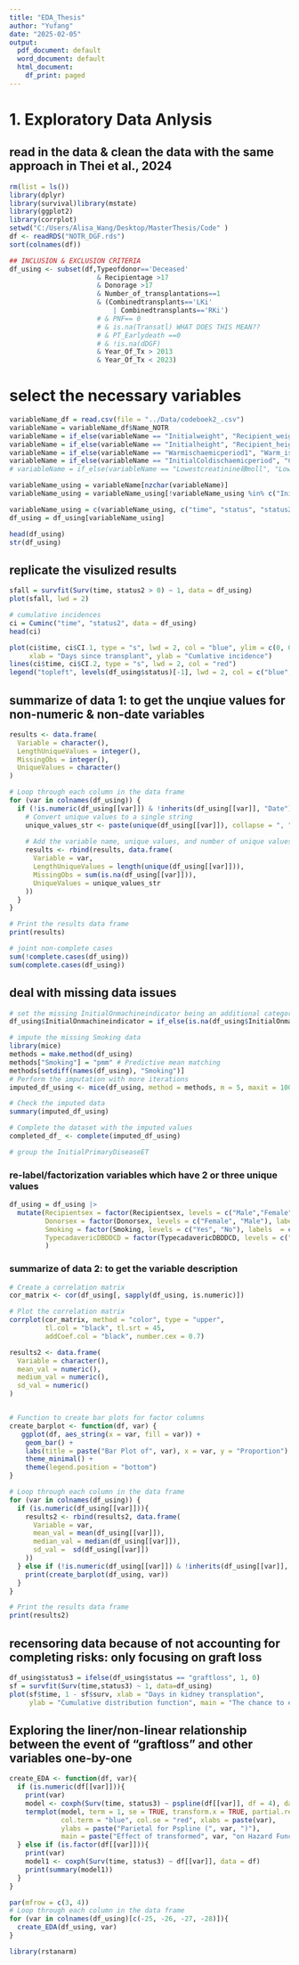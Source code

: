 ```yaml
---
title: "EDA_Thesis"
author: "Yufang"
date: "2025-02-05"
output:
  pdf_document: default
  word_document: default
  html_document:
    df_print: paged
---
```

# 1. Exploratory Data Anlysis

## read in the data & clean the data with the same approach in Thei et al., 2024
```r
rm(list = ls())
library(dplyr)
library(survival)library(mstate)
library(ggplot2)
library(corrplot)
setwd("C:/Users/Alisa_Wang/Desktop/MasterThesis/Code" )
df <- readRDS("NOTR_DGF.rds")
sort(colnames(df))
```

```r
## INCLUSION & EXCLUSION CRITERIA
df_using <- subset(df,Typeofdonor=='Deceased' 
                      & Recipientage >17
                      & Donorage >17
                      & Number_of_transplantations==1
                      & (Combinedtransplants=='LKi'
                          | Combinedtransplants=='RKi') 
                      # & PNF== 0
                      # & is.na(Transatl) WHAT DOES THIS MEAN??
                      # & PT_Earlydeath ==0
                      # & !is.na(dDGF)
                      & Year_Of_Tx > 2013
                      & Year_Of_Tx < 2023)

```

# select the necessary variables
```r
variableName_df = read.csv(file = "../Data/codeboek2_.csv")
variableName = variableName_df$Name_NOTR 
variableName = if_else(variableName == "Initialweight", "Recipient_weight", variableName) # use the renamed name
variableName = if_else(variableName == "Initialheight", "Recipient_height", variableName) # use the renamed name
variableName = if_else(variableName == "Warmischaemicperiod1", "Warm_ischaemic_period_1", variableName) 
variableName = if_else(variableName == "InitialColdischaemicperiod", "Cold_ischaemic_period", variableName) 
# variableName = if_else(variableName == "Lowestcreatinine碌moll", "Lowestcreatinineµmoll", variableName) 

variableName_using = variableName[nzchar(variableName)]
variableName_using = variableName_using[!variableName_using %in% c("InitialPrimaryDisease", "InitialPrimaryDiseaserenine", "DonorHLAstring")]

variableName_using = c(variableName_using, c("time", "status", "status2", "HLA_mismatch")) # including survival related variables
df_using = df_using[variableName_using]

head(df_using)
str(df_using)
```


## replicate the visulized results
```r
sfall = survfit(Surv(time, status2 > 0) ~ 1, data = df_using)
plot(sfall, lwd = 2)

# cumulative incidences
ci = Cuminc("time", "status2", data = df_using)
head(ci)

plot(ci$time, ci$CI.1, type = "s", lwd = 2, col = "blue", ylim = c(0, 0.5),
     xlab = "Days since transplant", ylab = "Cumlative incidence")
lines(ci$time, ci$CI.2, type = "s", lwd = 2, col = "red")
legend("topleft", levels(df_using$status)[-1], lwd = 2, col = c("blue", "red"), bty = "n")
```

## summarize of data 1: to get the unqiue values for non-numeric & non-date variables 
```r
results <- data.frame(
  Variable = character(),
  LengthUniqueValues = integer(),
  MissingObs = integer(),
  UniqueValues = character()
)

# Loop through each column in the data frame
for (var in colnames(df_using)) {
  if (!is.numeric(df_using[[var]]) & !inherits(df_using[[var]], "Date")) {
    # Convert unique values to a single string
    unique_values_str <- paste(unique(df_using[[var]]), collapse = ", ")
    
    # Add the variable name, unique values, and number of unique values to the results data frame
    results <- rbind(results, data.frame(
      Variable = var,
      LengthUniqueValues = length(unique(df_using[[var]])),
      MissingObs = sum(is.na(df_using[[var]])),
      UniqueValues = unique_values_str
    ))
  }
}

# Print the results data frame
print(results)

# joint non-complete cases
sum(!complete.cases(df_using))
sum(complete.cases(df_using))
```

## deal with missing data issues
```r
# set the missing InitialOnmachineindicator being an additional category
df_using$InitialOnmachineindicator = if_else(is.na(df_using$InitialOnmachineindicator), "Unknown", df_using$InitialOnmachineindicator)

# impute the missing Smoking data
library(mice)
methods = make.method(df_using)
methods["Smoking"] = "pmm" # Predictive mean matching
methods[setdiff(names(df_using), "Smoking")]
# Perform the imputation with more iterations
imputed_df_using <- mice(df_using, method = methods, m = 5, maxit = 100, seed = 500)

# Check the imputed data
summary(imputed_df_using)

# Complete the dataset with the imputed values
completed_df_ <- complete(imputed_df_using)

# group the InitialPrimaryDiseaseET


```


### re-label/factorization variables which have 2 or three unique values
```r
df_using = df_using |>
  mutate(Recipientsex = factor(Recipientsex, levels = c("Male","Female"), labels  = c("Male","Female")),
         Donorsex = factor(Donorsex, levels = c("Female", "Male"), labels  = c("Female", "Male")),
         Smoking = factor(Smoking, levels = c("Yes", "No"), labels  = c("Yes", "No")),
         TypecadavericDBDDCD = factor(TypecadavericDBDDCD, levels = c("Donation after circulatory death", "Donation after brain death"), labels  = c("DCD", "DBD"))
         )
```

###  summarize of data 2: to get the variable description
```r
# Create a correlation matrix
cor_matrix <- cor(df_using[, sapply(df_using, is.numeric)])

# Plot the correlation matrix
corrplot(cor_matrix, method = "color", type = "upper", 
         tl.col = "black", tl.srt = 45, 
         addCoef.col = "black", number.cex = 0.7)

results2 <- data.frame(
  Variable = character(),
  mean_val = numeric(),
  medium_val = numeric(),
  sd_val = numeric()
)


# Function to create bar plots for factor columns
create_barplot <- function(df, var) {
   ggplot(df, aes_string(x = var, fill = var)) +
    geom_bar() +
    labs(title = paste("Bar Plot of", var), x = var, y = "Proportion") +
    theme_minimal() +
    theme(legend.position = "bottom")
}

# Loop through each column in the data frame
for (var in colnames(df_using)) {
  if (is.numeric(df_using[[var]])){
    results2 <- rbind(results2, data.frame(
      Variable = var,
      mean_val = mean(df_using[[var]]),
      median_val = median(df_using[[var]]),
      sd_val =  sd(df_using[[var]])
    ))
  } else if (!is.numeric(df_using[[var]]) & !inherits(df_using[[var]], "Date")) {
    print(create_barplot(df_using, var))
  }
}

# Print the results data frame
print(results2)
```





## recensoring data because of not accounting for completing risks: only focusing on graft loss
```r
df_using$status3 = ifelse(df_using$status == "graftloss", 1, 0)
sf = survfit(Surv(time,status3) ~ 1, data=df_using)
plot(sf$time, 1 - sf$surv, xlab = "Days in kidney transplation",
     ylab = "Cumulative distribution function", main = "The chance to experience graftloss before time t")
```
## Exploring the liner/non-linear relationship between the event of "graftloss" and other variables one-by-one

```r
create_EDA <- function(df, var){
  if (is.numeric(df[[var]])){
    print(var)
    model <- coxph(Surv(time, status3) ~ pspline(df[[var]], df = 4), data = df)
    termplot(model, term = 1, se = TRUE, transform.x = TRUE, partial.resid = TRUE,
             col.term = "blue", col.se = "red", xlabs = paste(var), 
             ylabs = paste("Parietal for Pspline (", var, ")"),
             main = paste("Effect of transformed", var, "on Hazard Function"))
  } else if (is.factor(df[[var]])){
    print(var)
    model1 <- coxph(Surv(time, status3) ~ df[[var]], data = df)
    print(summary(model1))
  }
}

par(mfrow = c(3, 4))
# Loop through each column in the data frame
for (var in colnames(df_using)[c(-25, -26, -27, -28)]){
  create_EDA(df_using, var)
}
```

```r
library(rstanarm)

```
